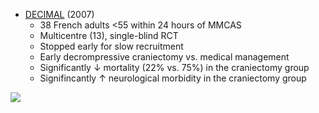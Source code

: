 * [DECIMAL](https://www.ahajournals.org/doi/10.1161/strokeaha.107.485235) (2007)
	* 38 French adults <55 within 24 hours of MMCAS
	* Multicentre (13), single-blind RCT
	* Stopped early for slow recruitment
	* Early decrompressive craniectomy vs. medical management
	* Significantly ↓ mortality (22% vs. 75%) in the craniectomy group
	* Signifincantly ↑ neurological morbidity in the craniectomy group

:::column-margin
![](/resources/decimal.jpg)
:::